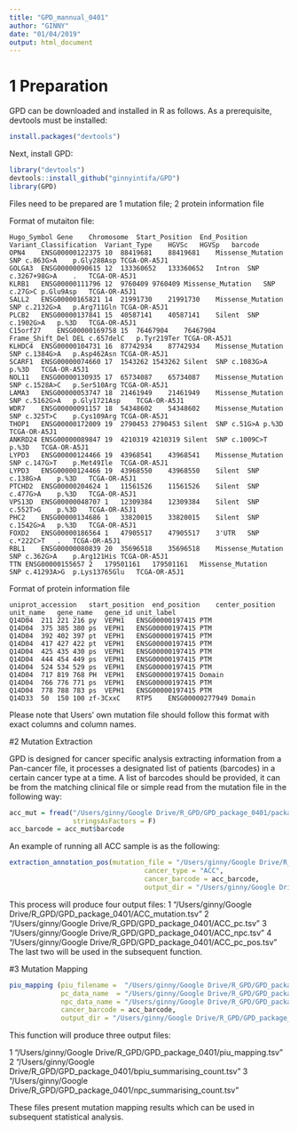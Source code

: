 ```yaml
---
title: "GPD_mannual_0401"
author: "GINNY"
date: "01/04/2019"
output: html_document
---
```


# 1 Preparation
GPD can be downloaded and installed in R as follows. As a prerequisite, devtools must be installed:

```r
install.packages("devtools")
```
Next, install GPD:

```r
library("devtools")
devtools::install_github("ginnyintifa/GPD")
library(GPD)
```

Files need to be prepared are 1 mutation file; 2 protein information file 

Format of mutaiton file:

```
Hugo_Symbol	Gene	Chromosome	Start_Position	End_Position	Variant_Classification	Variant_Type	HGVSc	HGVSp	barcode
OPN4	ENSG00000122375	10	88419681	88419681	Missense_Mutation	SNP	c.863G>A	p.Gly288Asp	TCGA-OR-A5J1
GOLGA3	ENSG00000090615	12	133360652	133360652	Intron	SNP	c.3267+98G>A	.	TCGA-OR-A5J1
KLRB1	ENSG00000111796	12	9760409	9760409	Missense_Mutation	SNP	c.27G>C	p.Glu9Asp	TCGA-OR-A5J1
SALL2	ENSG00000165821	14	21991730	21991730	Missense_Mutation	SNP	c.2132G>A	p.Arg711Gln	TCGA-OR-A5J1
PLCB2	ENSG00000137841	15	40587141	40587141	Silent	SNP	c.1902G>A	p.%3D	TCGA-OR-A5J1
C15orf27	ENSG00000169758	15	76467904	76467904	Frame_Shift_Del	DEL	c.657delC	p.Tyr219Ter	TCGA-OR-A5J1
KLHDC4	ENSG00000104731	16	87742934	87742934	Missense_Mutation	SNP	c.1384G>A	p.Asp462Asn	TCGA-OR-A5J1
SCARF1	ENSG00000074660	17	1543262	1543262	Silent	SNP	c.1083G>A	p.%3D	TCGA-OR-A5J1
NOL11	ENSG00000130935	17	65734087	65734087	Missense_Mutation	SNP	c.1528A>C	p.Ser510Arg	TCGA-OR-A5J1
LAMA3	ENSG00000053747	18	21461949	21461949	Missense_Mutation	SNP	c.5162G>A	p.Gly1721Asp	TCGA-OR-A5J1
WDR7	ENSG00000091157	18	54348602	54348602	Missense_Mutation	SNP	c.325T>C	p.Cys109Arg	TCGA-OR-A5J1
THOP1	ENSG00000172009	19	2790453	2790453	Silent	SNP	c.51G>A	p.%3D	TCGA-OR-A5J1
ANKRD24	ENSG00000089847	19	4210319	4210319	Silent	SNP	c.1009C>T	p.%3D	TCGA-OR-A5J1
LYPD3	ENSG00000124466	19	43968541	43968541	Missense_Mutation	SNP	c.147G>T	p.Met49Ile	TCGA-OR-A5J1
LYPD3	ENSG00000124466	19	43968550	43968550	Silent	SNP	c.138G>A	p.%3D	TCGA-OR-A5J1
PTCHD2	ENSG00000204624	1	11561526	11561526	Silent	SNP	c.477G>A	p.%3D	TCGA-OR-A5J1
VPS13D	ENSG00000048707	1	12309384	12309384	Silent	SNP	c.552T>G	p.%3D	TCGA-OR-A5J1
PHC2	ENSG00000134686	1	33820015	33820015	Silent	SNP	c.1542G>A	p.%3D	TCGA-OR-A5J1
FOXD2	ENSG00000186564	1	47905517	47905517	3'UTR	SNP	c.*222C>T	.	TCGA-OR-A5J1
RBL1	ENSG00000080839	20	35696518	35696518	Missense_Mutation	SNP	c.362G>A	p.Arg121His	TCGA-OR-A5J1
TTN	ENSG00000155657	2	179501161	179501161	Missense_Mutation	SNP	c.41293A>G	p.Lys13765Glu	TCGA-OR-A5J1
```


Format of protein information file 


```
uniprot_accession	start_position	end_position	center_position	unit_name	gene_name	gene_id	unit_label
Q14D04	211	221	216	py	VEPH1	ENSG00000197415	PTM
Q14D04	375	385	380	ps	VEPH1	ENSG00000197415	PTM
Q14D04	392	402	397	pt	VEPH1	ENSG00000197415	PTM
Q14D04	417	427	422	pt	VEPH1	ENSG00000197415	PTM
Q14D04	425	435	430	ps	VEPH1	ENSG00000197415	PTM
Q14D04	444	454	449	ps	VEPH1	ENSG00000197415	PTM
Q14D04	524	534	529	ps	VEPH1	ENSG00000197415	PTM
Q14D04	717	819	768	PH	VEPH1	ENSG00000197415	Domain
Q14D04	766	776	771	ps	VEPH1	ENSG00000197415	PTM
Q14D04	778	788	783	ps	VEPH1	ENSG00000197415	PTM
Q14D33	50	150	100	zf-3CxxC	RTP5	ENSG00000277949	Domain

```
Please note that Users' own mutation file should follow this format with exact columns and column names. 


#2 Mutation Extraction 

GPD is designed for cancer specific analysis extracting information from a Pan-cancer file, it processes a designated list of patients (barcodes) in a certain cancer type at a time. A list of barcodes should be provided, it can be from the matching clinical file or simple read from the mutation file in the following way:
```r

acc_mut = fread("/Users/ginny/Google Drive/R_GPD/GPD_package_0401/package_files/acc_mutation.tsv",
                stringsAsFactors = F)
acc_barcode = acc_mut$barcode
```



An example of running all ACC sample is as the following:
```r




extraction_annotation_pos(mutation_file = "/Users/ginny/Google Drive/R_GPD/GPD_package_0401/GPD/package_files/acc_mutation.tsv",
                                  cancer_type = "ACC",
                                  cancer_barcode = acc_barcode,
                                  output_dir = "/Users/ginny/Google Drive/R_GPD/GPD_package_0401/")

```


This process will produce four output files:
1 "/Users/ginny/Google Drive/R_GPD/GPD_package_0401/ACC_mutation.tsv"
2 "/Users/ginny/Google Drive/R_GPD/GPD_package_0401/ACC_pc.tsv"
3 "/Users/ginny/Google Drive/R_GPD/GPD_package_0401/ACC_npc.tsv"
4 "/Users/ginny/Google Drive/R_GPD/GPD_package_0401/ACC_pc_pos.tsv"
The last two will be used in the subsequent function. 

#3 Mutation Mapping 

```r
piu_mapping (piu_filename =  "/Users/ginny/Google Drive/R_GPD/GPD_package_0401/GPD/package_files/ptm_pfam_combine.tsv",
             pc_data_name  = "/Users/ginny/Google Drive/R_GPD/GPD_package_0401/ACC_pc_pos.tsv",
             npc_data_name = "/Users/ginny/Google Drive/R_GPD/GPD_package_0401/ACC_npc.tsv",
             cancer_barcode = acc_barcode,
             output_dir = "/Users/ginny/Google Drive/R_GPD/GPD_package_0401/")

```

This function will produce three output files:

1 "/Users/ginny/Google Drive/R_GPD/GPD_package_0401/piu_mapping.tsv"
2 "/Users/ginny/Google Drive/R_GPD/GPD_package_0401/bpiu_summarising_count.tsv"
3 "/Users/ginny/Google Drive/R_GPD/GPD_package_0401/npc_summarising_count.tsv"


These files present mutation mapping results which can be used in subsequent statistical analysis. 







